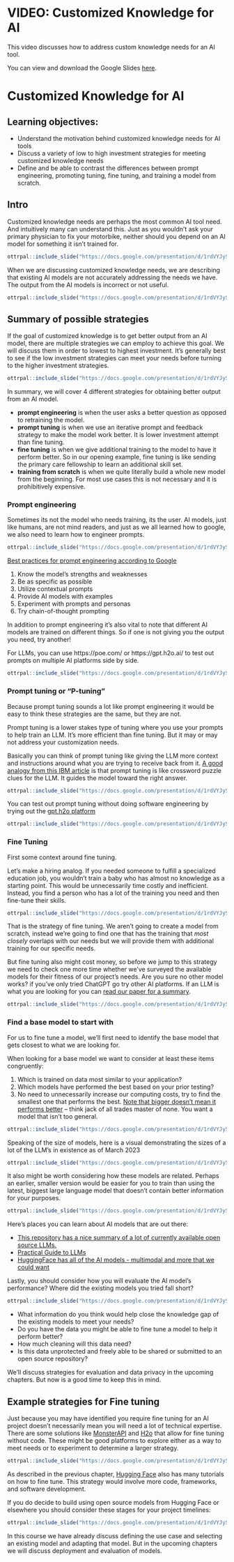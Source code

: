 # VIDEO: Customized Knowledge for AI

This video discusses how to address custom knowledge needs for an AI tool.

<!-- <iframe width="560" height="315" src="https://www.youtube-nocookie.com/embed/ID" title="YouTube video player" frameborder="0" allow="accelerometer; autoplay; clipboard-write; encrypted-media; gyroscope; picture-in-picture" allowfullscreen></iframe> -->

You can view and download the Google Slides [here](https://docs.google.com/presentation/d/1rdVYJyS7xLYDsoZwC99VyQSnnaKelUnsVG4j2rHWjFA/edit).

# Customized Knowledge for AI


## Learning objectives:

- Understand the motivation behind customized knowledge needs for AI tools
- Discuss a variety of low to high investment strategies for meeting customized knowledge needs
- Define and be able to contrast the differences between prompt engineering, promoting tuning, fine tuning, and training a model from scratch.

## Intro

Customized knowledge needs are perhaps the most common AI tool need. And intuitively many can understand this. Just as you wouldn't ask your primary physician to fix your motorbike, neither should you depend on an AI model for something it isn’t trained for.

```r
ottrpal::include_slide("https://docs.google.com/presentation/d/1rdVYJyS7xLYDsoZwC99VyQSnnaKelUnsVG4j2rHWjFA/edit#slide=id.g2a0db34665a_0_6")
```

When we are discussing customized knowledge needs, we are describing that existing AI models are not accurately addressing the needs we have. The output from the AI models is incorrect or not useful.


```r
ottrpal::include_slide("https://docs.google.com/presentation/d/1rdVYJyS7xLYDsoZwC99VyQSnnaKelUnsVG4j2rHWjFA/edit#slide=id.g2a62349c7d4_0_1")
```

## Summary of possible strategies

If the goal of customized knowledge is to get better output from an AI model, there are multiple strategies we can employ to achieve this goal. We will discuss them in order to lowest to highest investment. It's generally best to see if the low investment strategies can meet your needs before turning to the higher investment strategies.

```r
ottrpal::include_slide("https://docs.google.com/presentation/d/1rdVYJyS7xLYDsoZwC99VyQSnnaKelUnsVG4j2rHWjFA/edit#slide=id.g2a62349c7d4_0_207")
```

In summary, we will cover 4 different strategies for obtaining better output from an AI model.

- **prompt engineering** is when the user asks a better question as opposed to retraining the model.
- **prompt tuning** is when we use an iterative prompt and feedback strategy to make the model work better. It is lower investment attempt than fine tuning.
- **fine tuning** is when we give additional training to the model to have it perform better. So in our opening example, fine tuning is like sending the primary care fellowship to learn an additional skill set.
- **training from scratch** is when we quite literally build a whole new model from the beginning. For most use cases this is not necessary and it is prohibitively expensive.

### Prompt engineering

Sometimes its not the model who needs training, its the user.
AI models, just like humans, are not mind readers, and just as we all learned how to google, we also need to learn how to engineer prompts.

```r
ottrpal::include_slide("https://docs.google.com/presentation/d/1rdVYJyS7xLYDsoZwC99VyQSnnaKelUnsVG4j2rHWjFA/edit#slide=id.g2a62349c7d4_0_272")
```

[Best practices for prompt engineering according to Google](https://cloud.google.com/blog/products/application-development/five-best-practices-for-prompt-engineering)

1. Know the model’s strengths and weaknesses
2. Be as specific as possible
3. Utilize contextual prompts
4. Provide AI models with examples
5. Experiment with prompts and personas
6. Try chain-of-thought prompting

In addition to prompt engineering it's also vital to note that different AI models are trained on different things. So if one is not giving you the output you need, try another!

For LLMs, you can use https://poe.com/ or https://gpt.h2o.ai/  to test out prompts on multiple AI platforms side by side.

```r
ottrpal::include_slide("https://docs.google.com/presentation/d/1rdVYJyS7xLYDsoZwC99VyQSnnaKelUnsVG4j2rHWjFA/edit#slide=id.g2a646d7c3d3_0_39")
```

### Prompt tuning or "P-tuning"

Because prompt tuning sounds a lot like prompt engineering it would be easy to think these strategies are the same, but they are not.

Prompt tuning is a lower stakes type of tuning where you use your prompts to help train an LLM. It's more efficient than fine tuning. But it may or may not address your customization needs.

Basically you can think of prompt tuning like giving the LLM more context and instructions around what you are trying to receive back from it. [A good analogy from this IBM article](https://research.ibm.com/blog/what-is-ai-prompt-tuning) is that prompt tuning is like crossword puzzle clues for the LLM. It guides the model toward the right answer.

```r
ottrpal::include_slide("https://docs.google.com/presentation/d/1rdVYJyS7xLYDsoZwC99VyQSnnaKelUnsVG4j2rHWjFA/edit#slide=id.g2a62349c7d4_0_298")
```

You can test out prompt tuning without doing software engineering by trying out the [gpt.h2o platform](https://gpt.h2o.ai/)

```r
ottrpal::include_slide("https://docs.google.com/presentation/d/1rdVYJyS7xLYDsoZwC99VyQSnnaKelUnsVG4j2rHWjFA/edit#slide=id.g2a646d7c3d3_0_33")
```

### Fine Tuning

First some context around fine tuning.

Let's make a hiring analog. If you needed someone to fulfill a specialized education job, you wouldn't train a baby who has almost no knowledge as a starting point. This would be unnecessarily time costly and inefficient. Instead, you find a person who has a lot of the training you need and then fine-tune their skills.

```r
ottrpal::include_slide("https://docs.google.com/presentation/d/1rdVYJyS7xLYDsoZwC99VyQSnnaKelUnsVG4j2rHWjFA/edit#slide=id.g1965a5f7f0a_0_44")
```

That is the strategy of fine tuning. We aren't going to create a model from scratch, instead we're going to find one that has the training that *most closely* overlaps with our needs but we will provide them with additional training for our specific needs.

But fine tuning also might cost money, so before we jump to this strategy we need to check one more time whether we've surveyed the available models for their fitness of our project's needs. Are you sure no other model works? if you've only tried ChatGPT go try other AI platforms. If an LLM is what you are looking for you can [read our paper for a summary](https://www.nature.com/articles/d41586-023-03023-4).

```r
ottrpal::include_slide("https://docs.google.com/presentation/d/1rdVYJyS7xLYDsoZwC99VyQSnnaKelUnsVG4j2rHWjFA/edit#slide=id.g2a646d7c3d3_0_7")
```

### Find a base model to start with

For us to fine tune a model, we'll first need to identify the base model that gets closest to what we are looking for.

When looking for a base model we want to consider at least these items congruently:

1. Which is trained on data most similar to your application?
2. Which models have performed the best based on your prior testing?
3. No need to unnecessarily increase our computing costs, try to find the smallest one that performs the best. [Note that bigger doesn't mean it performs better](https://huggingface.co/blog/large-language-models) -- think jack of all trades master of none. You want a model that isn't too general.

```r
ottrpal::include_slide("https://docs.google.com/presentation/d/1rdVYJyS7xLYDsoZwC99VyQSnnaKelUnsVG4j2rHWjFA/edit#slide=id.g2a62349c7d4_0_261")
```

Speaking of the size of models, here is a visual demonstrating the sizes of a lot of the LLM's in existence as of March 2023

```r
ottrpal::include_slide("https://docs.google.com/presentation/d/1rdVYJyS7xLYDsoZwC99VyQSnnaKelUnsVG4j2rHWjFA/edit#slide=id.g2a646d7c3d3_0_0")
```

It also might be worth considering how these models are related. Perhaps an earlier, smaller version would be easier for you to train than using the latest, biggest large language model that doesn’t contain better information for your purposes.

```r
ottrpal::include_slide("https://docs.google.com/presentation/d/1rdVYJyS7xLYDsoZwC99VyQSnnaKelUnsVG4j2rHWjFA/edit#slide=id.g2a646d7c3d3_0_13")
```

Here's places you can learn about AI models that are out there:   

- [This repository has a nice summary of a lot of currently available open source LLMs.](https://github.com/eugeneyan/open-llms)
- [Practical Guide to LLMs](https://github.com/Mooler0410/LLMsPracticalGuide)
- [HuggingFace has all of the AI models - multimodal and more that we could want](https://huggingface.co/models)

Lastly, you should consider how you will evaluate the AI model's performance? Where did the existing models you tried fall short?

```r
ottrpal::include_slide("https://docs.google.com/presentation/d/1rdVYJyS7xLYDsoZwC99VyQSnnaKelUnsVG4j2rHWjFA/edit#slide=id.g2a62349c7d4_0_329")
```

- What information do you think would help close the knowledge gap of the existing models to meet your needs?
- Do you have the data you might be able to fine tune a model to help it perform better?
- How much cleaning will this data need?
- Is this data unprotected and freely able to be shared or submitted to an open source repository?

We'll discuss strategies for evaluation and data privacy in the upcoming chapters. But now is a good time to keep this in mind.

## Example strategies for Fine tuning

Just because you may have identified you require fine tuning for an AI project doesn't necessarily mean you will need a lot of technical expertise. There are some solutions like [MonsterAPI](https://monsterapi.ai/) and [H2o](https://gpt.h2o.ai/) that allow for fine tuning without code. These might be good platforms to explore either as a way to meet needs or to experiment to determine a larger strategy.

```r
ottrpal::include_slide("https://docs.google.com/presentation/d/1rdVYJyS7xLYDsoZwC99VyQSnnaKelUnsVG4j2rHWjFA/edit#slide=id.g2a62349c7d4_0_305")
```

As described in the previous chapter, [Hugging Face](https://huggingface.co) also has many tutorials on how to fine tune. This strategy would involve more code, frameworks, and software development.

If you do decide to build using open source models from Hugging Face or elsewhere you should consider these stages for your project timelines:

```r
ottrpal::include_slide("https://docs.google.com/presentation/d/1rdVYJyS7xLYDsoZwC99VyQSnnaKelUnsVG4j2rHWjFA/edit#slide=id.g2a646d7c3d3_0_21")
```

In this course we have already discuss defining the use case and selecting an existing model and adapting that model. But in the upcoming chapters we will discuss deployment and evaluation of models.
